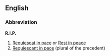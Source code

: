 ==English==

===Abbreviation===
'''R.I.P.'''

#[[Requiescat in pace]] or [[Rest in peace]]
#[[Requiescant in pace]] (plural of the precedent)